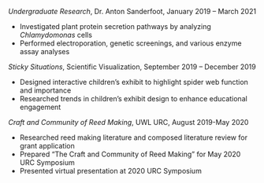 *Undergraduate Research*, Dr. Anton Sanderfoot, January 2019 – March 2021 

* Investigated plant protein secretion pathways by analyzing *Chlamydomonas* cells
* Performed electroporation, genetic screenings, and various enzyme assay analyses

*Sticky Situations*, Scientific Visualization, September 2019 – December 2019 

* Designed interactive children’s exhibit to highlight spider web function and importance
* Researched trends in children’s exhibit design to enhance educational engagement

*Craft and Community of Reed Making*, UWL URC, August 2019-May 2020

* Researched reed making literature and composed literature review for grant application
* Prepared “The Craft and Community of Reed Making” for May 2020 URC Symposium
* Presented virtual presentation at 2020 URC Symposium

